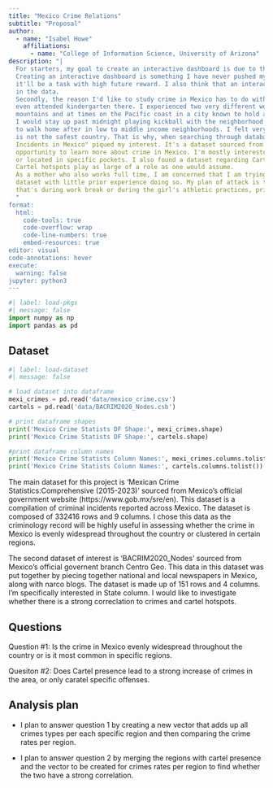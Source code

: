 ```yaml
---
title: "Mexico Crime Relations"
subtitle: "Proposal"
author: 
  - name: "Isabel Howe"
    affiliations:
      - name: "College of Information Science, University of Arizona"
description: "|
  For starters, my goal to create an interactive dashboard is due to the utility I see in creating such a dashboard in my current career.
  Creating an interactive dashboard is something I have never pushed myself to do, and so, while I may regret the extra work, I find
  it'll be a task with high future reward. I also think that an interactive dashboard is a favorable way to get the viewers interested
  in the data.
  Secondly, the reason I'd like to study crime in Mexico has to do with my background. I grew up spending all of my summers in Mexico, I
  even attended kindergarten there. I experienced two very different worlds in Mexico, as, at times, I would stay at a small ranch town in the
  mountains and at times on the Pacific coast in a city known to hold a large tourist attraction. I did not live a sheltered life there,
  I would stay up past midnight playing kickball with the neighborhood kids and, later on in life, would attend dances with my cousins. Only
  to walk home after in low to middle income neighborhoods. I felt very safe growing up there; however, it is common knowledge that Mexico
  is not the safest country. That is why, when searching through databases through Kaggle's platform, "An Extensive Compilation of Criminal
  Incidents in Mexico" piqued my interest. It's a dataset sourced from the Official Mexican Government Website. The dataset provides me an
  opportunity to learn more about crime in Mexico. I'm mostly interested in answering whether the crime is wide-spread throughout the country
  or located in specific pockets. I also found a dataset regarding Cartel Networks. It would be interesting to merge the dataset to see if
  Cartel hotspots play as large of a role as one would assume.
  As a mother who also works full time, I am concerned that I am trying to bite off more than I can handle by creating an interactive
  dataset with little prior experience doing so. My plan of attack is to dedicate minimum an hour daily to the project. Whether
  that's during work break or during the girl's athletic practices, prioritizing this project will be a great personal reward.
  "
format:
  html:
    code-tools: true
    code-overflow: wrap
    code-line-numbers: true
    embed-resources: true
editor: visual
code-annotations: hover
execute:
  warning: false
jupyter: python3
---
```


```python
#| label: load-pkgs
#| message: false
import numpy as np
import pandas as pd
```

## Dataset

```python
#| label: load-dataset
#| message: false

# load dataset into dataframe
mexi_crimes = pd.read('data/mexico_crime.csv')
cartels = pd.read('data/BACRIM2020_Nodes.csb')

# print dataframe shapes
print('Mexico Crime Statists DF Shape:', mexi_crimes.shape)
print('Mexico Crime Statists DF Shape:', cartels.shape)

#print dataframe column names
print('Mexico Crime Statists Column Names:', mexi_crimes.columns.tolist())
print('Mexico Crime Statists Column Names:', cartels.columns.tolist())
```

The main dataset for this project is 'Mexican Crime Statistics:Comprehensive (2015-2023)' sourced from Mexico's official government website (https://www.gob.mx/sre/en).
This dataset is a compilation of criminal incidents reported across Mexico. The dataset is composed of 332416 rows and  9 columns. I chose this data as the criminology 
record will be highly useful in assessing whether the crime in Mexico is evenly widespread throughout the country or clustered in certain regions. 

The second dataset of interest is 'BACRIM2020_Nodes' sourced from Mexico's official governent branch Centro Geo. This data in this dataset was put together by piecing 
together national and local newspapers in Mexico, along with narco blogs. The dataset is made up of 151 rows and 4 columns. I'm specifically interested in 
State column. I would like to investigate whether there is a strong correclation to crimes and cartel hotspots. 


## Questions

Question #1: Is the crime in Mexico evenly widespread throughout the country or is it most common in specific regions.

Quesiton #2: Does Cartel presence lead to a strong increase of crimes in the area, or only caratel specific offenses. 

## Analysis plan

- I plan to answer question 1 by creating a new vector that adds up all crimes types per each specific region and then comparing the crime rates per region. 

- I plan to answer question 2 by merging the regions with cartel presence and the vector to be created for crimes rates per region to find whether the two 
have a strong correlation. 
